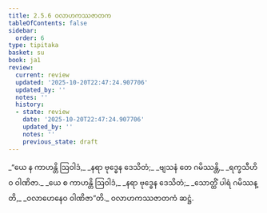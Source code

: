 ```yaml
---
title: 2.5.6 ဝလာဟကဿဇာတက
tableOfContents: false
sidebar:
  order: 6
type: tipitaka
basket: su
book: ja1
review:
  current: review
  updated: '2025-10-20T22:47:24.907706'
  updated_by: ''
  notes: ''
  history:
  - state: review
    date: '2025-10-20T22:47:24.907706'
    updated_by: ''
    notes: ''
    previous_state: draft
---
```



<DynamicBreadcrumb />


<ReviewStatus review={frontmatter.review} showDetails={true} />

<HypothesisAnnotation frontmatter={frontmatter} />

<Division number="91" book="ja1" e="ch" v="22" p="51">

<Paragraph number="485" type="verses" book="ja1">
_“ယေ န ကာဟန္တိ ဩဝါဒံ,_  
_နရာ ဗုဒ္ဓေန ဒေသိတံ;_  
_ဗျသနံ တေ ဂမိဿန္တိ,_  
_ရက္ခသီဟိဝ ဝါဏိဇာ._  

</Paragraph>

</Division>
<Division number="92" book="ja1" e="ch" v="22" p="51">

<Paragraph number="486" type="verses" book="ja1">
_ယေ စ ကာဟန္တိ ဩဝါဒံ,_  
_နရာ ဗုဒ္ဓေန ဒေသိတံ;_  
_သောတ္ထိံ ပါရံ ဂမိဿန္တိ,_  
_ဝလာဟေနေဝ ဝါဏိဇာ”တိ._  


</Paragraph>
</Division>

<Paragraph number="487" type="center" book="ja1">
ဝလာဟကဿဇာတကံ ဆဋ္ဌံ.
</Paragraph>